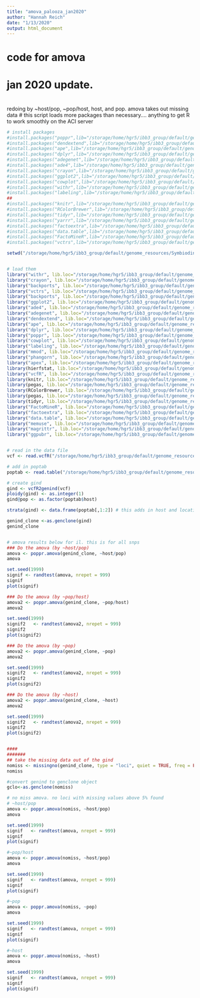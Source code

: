 ```yaml
---
title: "amova_palooza_jan2020"
author: "Hannah Reich"
date: "1/13/2020"
output: html_document
---
```

# code for amova
# jan 2020 update.
# 
redoing by ~host/pop, ~pop/host, host, and pop. amova takes out missing data
# this script loads more packages than necessary.... anything to get R to work smoothly on the ACI server


```r
# install packages
#install.packages("poppr",lib="/storage/home/hgr5/ibb3_group/default/genome_resources/Symbiodinium/S.fitti/R/", repos="https://CRAN.R-project.org/")
#install.packages("dendextend",lib="/storage/home/hgr5/ibb3_group/default/genome_resources/Symbiodinium/S.fitti/R/", repos="https://CRAN.R-project.org/")
#install.packages("ape",lib="/storage/home/hgr5/ibb3_group/default/genome_resources/Symbiodinium/S.fitti/R/", repos="https://CRAN.R-project.org/")
#install.packages("dplyr",lib="/storage/home/hgr5/ibb3_group/default/genome_resources/Symbiodinium/S.fitti/R/", repos="https://CRAN.R-project.org/")
#install.packages("adegenet",lib="/storage/home/hgr5/ibb3_group/default/genome_resources/Symbiodinium/S.fitti/R/", repos="https://CRAN.R-project.org/")
#install.packages("ade4",lib="/storage/home/hgr5/ibb3_group/default/genome_resources/Symbiodinium/S.fitti/R/", repos="https://CRAN.R-project.org/")
#install.packages("crayon",lib="/storage/home/hgr5/ibb3_group/default/genome_resources/Symbiodinium/S.fitti/R/", repos="https://CRAN.R-project.org/")
#install.packages("ggplot2",lib="/storage/home/hgr5/ibb3_group/default/genome_resources/Symbiodinium/S.fitti/R/", repos="https://CRAN.R-project.org/")
#install.packages("cowplot",lib="/storage/home/hgr5/ibb3_group/default/genome_resources/Symbiodinium/S.fitti/R/", repos="https://CRAN.R-project.org/")
#install.packages("withr",lib="/storage/home/hgr5/ibb3_group/default/genome_resources/Symbiodinium/S.fitti/R/", repos="https://CRAN.R-project.org/")
#install.packages("labeling",lib="/storage/home/hgr5/ibb3_group/default/genome_resources/Symbiodinium/S.fitti/R/", repos="https://CRAN.R-project.org/")
##
#install.packages("knitr",lib="/storage/home/hgr5/ibb3_group/default/genome_resources/Symbiodinium/S.fitti/R/", repos="https://CRAN.R-project.org/")
#install.packages("RColorBrewer",lib="/storage/home/hgr5/ibb3_group/default/genome_resources/Symbiodinium/S.fitti/R/", repos="https://CRAN.R-project.org/")
#install.packages("tidyr",lib="/storage/home/hgr5/ibb3_group/default/genome_resources/Symbiodinium/S.fitti/R/", repos="https://CRAN.R-project.org/")
#install.packages("yarrr",lib="/storage/home/hgr5/ibb3_group/default/genome_resources/Symbiodinium/S.fitti/R/", repos="https://CRAN.R-project.org/")
#install.packages("factoextra",lib="/storage/home/hgr5/ibb3_group/default/genome_resources/Symbiodinium/S.fitti/R/", repos="https://CRAN.R-project.org/")
#install.packages("data.table",lib="/storage/home/hgr5/ibb3_group/default/genome_resources/Symbiodinium/S.fitti/R/", repos="https://CRAN.R-project.org/")
#install.packages("FactoMineR",lib="/storage/home/hgr5/ibb3_group/default/genome_resources/Symbiodinium/S.fitti/R/", repos="https://CRAN.R-project.org/")
#install.packages("vctrs",lib="/storage/home/hgr5/ibb3_group/default/genome_resources/Symbiodinium/S.fitti/R/", repos="https://CRAN.R-project.org/")

setwd("/storage/home/hgr5/ibb3_group/default/genome_resources/Symbiodinium/S.fitti/R/")


# load them
library("withr", lib.loc="/storage/home/hgr5/ibb3_group/default/genome_resources/Symbiodinium/S.fitti/R/")
library("crayon", lib.loc="/storage/home/hgr5/ibb3_group/default/genome_resources/Symbiodinium/S.fitti/R/")
library("backports", lib.loc="/storage/home/hgr5/ibb3_group/default/genome_resources/Symbiodinium/S.fitti/R/")
library("vctrs", lib.loc="/storage/home/hgr5/ibb3_group/default/genome_resources/Symbiodinium/S.fitti/R/")
library("backports", lib.loc="/storage/home/hgr5/ibb3_group/default/genome_resources/Symbiodinium/S.fitti/R/")
library("ggplot2", lib.loc="/storage/home/hgr5/ibb3_group/default/genome_resources/Symbiodinium/S.fitti/R/")
library("ade4", lib.loc="/storage/home/hgr5/ibb3_group/default/genome_resources/Symbiodinium/S.fitti/R/")
library("adegenet", lib.loc="/storage/home/hgr5/ibb3_group/default/genome_resources/Symbiodinium/S.fitti/R/")
library("dendextend", lib.loc="/storage/home/hgr5/ibb3_group/default/genome_resources/Symbiodinium/S.fitti/R/")
library("ape", lib.loc="/storage/home/hgr5/ibb3_group/default/genome_resources/Symbiodinium/S.fitti/R/")
library("dplyr", lib.loc="/storage/home/hgr5/ibb3_group/default/genome_resources/Symbiodinium/S.fitti/R/")
library("poppr", lib.loc="/storage/home/hgr5/ibb3_group/default/genome_resources/Symbiodinium/S.fitti/R/")
library("cowplot", lib.loc="/storage/home/hgr5/ibb3_group/default/genome_resources/Symbiodinium/S.fitti/R/")
library("labeling", lib.loc="/storage/home/hgr5/ibb3_group/default/genome_resources/Symbiodinium/S.fitti/R/")
library("mmod", lib.loc="/storage/home/hgr5/ibb3_group/default/genome_resources/Symbiodinium/S.fitti/R/")
library("phangorn", lib.loc="/storage/home/hgr5/ibb3_group/default/genome_resources/Symbiodinium/S.fitti/R/")
library("apex", lib.loc="/storage/home/hgr5/ibb3_group/default/genome_resources/Symbiodinium/S.fitti/R/")
library(hierfstat, lib.loc="/storage/home/hgr5/ibb3_group/default/genome_resources/Symbiodinium/S.fitti/R/")
library("vcfR", lib.loc="/storage/home/hgr5/ibb3_group/default/genome_resources/Symbiodinium/S.fitti/R/")
library(knitr, lib.loc="/storage/home/hgr5/ibb3_group/default/genome_resources/Symbiodinium/S.fitti/R/")
library(pegas, lib.loc="/storage/home/hgr5/ibb3_group/default/genome_resources/Symbiodinium/S.fitti/R/")
library(RColorBrewer, lib.loc="/storage/home/hgr5/ibb3_group/default/genome_resources/Symbiodinium/S.fitti/R/")
library(pegas, lib.loc="/storage/home/hgr5/ibb3_group/default/genome_resources/Symbiodinium/S.fitti/R/")
library(tidyr, lib.loc="/storage/home/hgr5/ibb3_group/default/genome_resources/Symbiodinium/S.fitti/R/")
library("FactoMineR", lib.loc="/storage/home/hgr5/ibb3_group/default/genome_resources/Symbiodinium/S.fitti/R/")
library("factoextra", lib.loc="/storage/home/hgr5/ibb3_group/default/genome_resources/Symbiodinium/S.fitti/R/")
library("data.table", lib.loc="/storage/home/hgr5/ibb3_group/default/genome_resources/Symbiodinium/S.fitti/R/")
library("memuse", lib.loc="/storage/home/hgr5/ibb3_group/default/genome_resources/Symbiodinium/S.fitti/R/")
library("magrittr", lib.loc="/storage/home/hgr5/ibb3_group/default/genome_resources/Symbiodinium/S.fitti/R/")
library("ggpubr", lib.loc="/storage/home/hgr5/ibb3_group/default/genome_resources/Symbiodinium/S.fitti/R/")


# read in the data file
vcf <- read.vcfR("/storage/home/hgr5/ibb3_group/default/genome_resources/Symbiodinium/S.fitti/newsamples_092018/mm80_nov18/contam_removal_08082019/hq_nocontam_rename_aug19.vcf")

# add in poptab
poptab <- read.table("/storage/home/hgr5/ibb3_group/default/genome_resources/Symbiodinium/S.fitti/newsamples_092018/mm80_nov18/contam_removal_08082019/poptab.txt", header = T)

# create gind
gind <- vcfR2genind(vcf)
ploidy(gind) <- as.integer(1)
gind@pop <- as.factor(poptab$host)

strata(gind) <- data.frame(poptab[,1:2]) # this adds in host and location as an identifier. can add in multiple variables

genind_clone <-as.genclone(gind)
genind_clone


# amova results below for il. this is for all snps
### Do the amova (by ~host/pop)
amova <- poppr.amova(genind_clone, ~host/pop)
amova

set.seed(1999)
signif <- randtest(amova, nrepet = 999)
signif
plot(signif)

### Do the amova (by ~pop/host)
amova2 <- poppr.amova(genind_clone, ~pop/host)
amova2

set.seed(1999)
signif2   <- randtest(amova2, nrepet = 999)
signif2
plot(signif2)

### Do the amova (by ~pop)
amova2 <- poppr.amova(genind_clone, ~pop)
amova2

set.seed(1999)
signif2   <- randtest(amova2, nrepet = 999)
signif2
plot(signif2)

### Do the amova (by ~host)
amova2 <- poppr.amova(genind_clone, ~host)
amova2

set.seed(1999)
signif2   <- randtest(amova2, nrepet = 999)
signif2
plot(signif2)


####
#######
## take the missing data out of the gind
nomiss <- missingno(genind_clone, type = "loci", quiet = TRUE, freq = FALSE)
nomiss

#convert genind to genclone object
gclo<-as.genclone(nomiss)

# no miss amova. no loci with missing values above 5% found
# ~host/pop
amova <- poppr.amova(nomiss, ~host/pop)
amova

set.seed(1999)
signif   <- randtest(amova, nrepet = 999)
signif
plot(signif)

#~pop/host
amova <- poppr.amova(nomiss, ~host/pop)
amova

set.seed(1999)
signif   <- randtest(amova, nrepet = 999)
signif
plot(signif)

#~pop
amova <- poppr.amova(nomiss, ~pop)
amova

set.seed(1999)
signif   <- randtest(amova, nrepet = 999)
signif
plot(signif)

#~host
amova <- poppr.amova(nomiss, ~host)
amova

set.seed(1999)
signif   <- randtest(amova, nrepet = 999)
signif
plot(signif)


```



